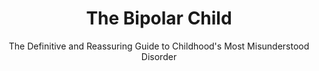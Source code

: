 ---
title: "The Bipolar Child"
subtitle: "The Definitive and Reassuring Guide to Childhood's Most Misunderstood Disorder"
creator: "Demiri Papolos, M.D. & Janice Papolos"
categories: ["books"]
featuredImage: "../src/assets/images/item/books/DSC02871.png"
views: ["../src/assets/images/item/books/DSC02871.png"]
nextItem: []
---